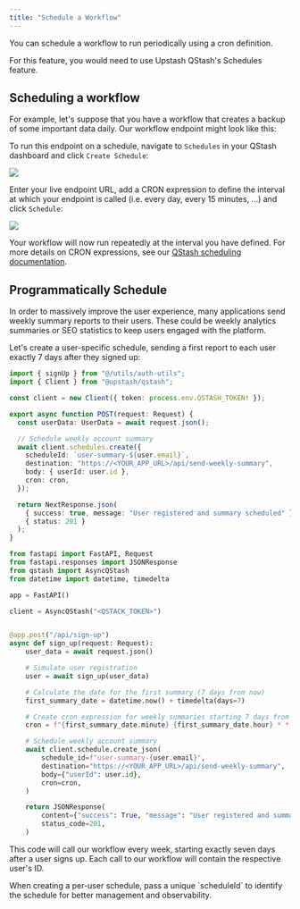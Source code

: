 ```yaml
---
title: "Schedule a Workflow"
---
```


You can schedule a workflow to run periodically using a cron definition.

For this feature, you would need to use Upstash QStash's Schedules feature.

## Scheduling a workflow

For example, let's suppose that you have a workflow that creates a backup of some important data daily. Our workflow endpoint might look like this:

To run this endpoint on a schedule, navigate to `Schedules` in your QStash dashboard and click `Create Schedule`:

<Frame>
  <img src="/img/qstash-workflow/create_schedule.png" />
</Frame>

Enter your live endpoint URL, add a CRON expression to define the interval at which your endpoint is called (i.e. every day, every 15 minutes, ...) and click `Schedule`:

<Frame>
  <img src="/img/qstash-workflow/schedule_workflow.png" />
</Frame>

Your workflow will now run repeatedly at the interval you have defined. For more details on CRON expressions, see our [QStash scheduling documentation](/qstash/features/schedules).

## Programmatically Schedule

In order to massively improve the user experience, many applications send weekly summary reports to their users. These could be weekly analytics summaries or SEO statistics to keep users engaged with the platform.

Let's create a user-specific schedule, sending a first report to each user exactly 7 days after they signed up:

<CodeGroup>

```typescript api/sign-up/route.ts
import { signUp } from "@/utils/auth-utils";
import { Client } from "@upstash/qstash";

const client = new Client({ token: process.env.QSTASH_TOKEN! });

export async function POST(request: Request) {
  const userData: UserData = await request.json();

  // Schedule weekly account summary
  await client.schedules.create({
    scheduleId: `user-summary-${user.email}`,
    destination: "https://<YOUR_APP_URL>/api/send-weekly-summary",
    body: { userId: user.id },
    cron: cron,
  });

  return NextResponse.json(
    { success: true, message: "User registered and summary scheduled" },
    { status: 201 }
  );
}
```

```python main.py
from fastapi import FastAPI, Request
from fastapi.responses import JSONResponse
from qstash import AsyncQStash
from datetime import datetime, timedelta

app = FastAPI()

client = AsyncQStash("<QSTACK_TOKEN>")


@app.post("/api/sign-up")
async def sign_up(request: Request):
    user_data = await request.json()

    # Simulate user registration
    user = await sign_up(user_data)

    # Calculate the date for the first summary (7 days from now)
    first_summary_date = datetime.now() + timedelta(days=7)

    # Create cron expression for weekly summaries starting 7 days from signup
    cron = f"{first_summary_date.minute} {first_summary_date.hour} * * {first_summary_date.day}"

    # Schedule weekly account summary
    await client.schedule.create_json(
        schedule_id=f"user-summary-{user.email}",
        destination="https://<YOUR_APP_URL>/api/send-weekly-summary",
        body={"userId": user.id},
        cron=cron,
    )

    return JSONResponse(
        content={"success": True, "message": "User registered and summary scheduled"},
        status_code=201,
    )

```

</CodeGroup>

This code will call our workflow every week, starting exactly seven days after a user signs up. Each call to our workflow will contain the respective user's ID.

<Note>
    When creating a per-user schedule, pass a unique `scheduleId` to identify the schedule for better management and observability.
</Note>
